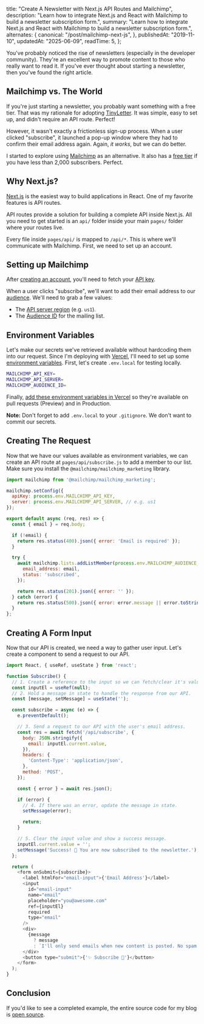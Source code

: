   title: "Create A Newsletter with Next.js API Routes and Mailchimp",
  description:
    "Learn how to integrate Next.js and React with Mailchimp to build a newsletter subscription form.",
  summary:
    "Learn how to integrate Next.js and React with Mailchimp to build a newsletter subscription form.",
  alternates: {
    canonical: "/post/mailchimp-next-js",
  },
  publishedAt: "2019-11-10",
  updatedAt: "2025-06-09",
  readTime: 5,
};

You've probably noticed the rise of newsletters (especially in the developer community). They're an excellent way to promote content to those who really want to read it. If you've ever thought about starting a newsletter, then you've found the right article.

## Mailchimp vs. The World

If you're just starting a newsletter, you probably want something with a free tier.
That was my rationale for adopting [TinyLetter](https://tinyletter.com/). It was simple, easy to set up, and didn't require an API route. Perfect!

However, it wasn't exactly a frictionless sign-up process. When a user clicked "subscribe", it launched a pop-up window where they had to confirm their email address again.
Again, _it works_, but we can do better.

I started to explore using [Mailchimp](https://mailchimp.com/) as an alternative. It also has a [free tier](https://mailchimp.com/pricing/) if you have less than 2,000 subscribers. Perfect.

## Why Next.js?

[Next.js](https://nextjs.org/) is the easiest way to build applications in React. One of my favorite features is API routes.

API routes provide a solution for building a complete API inside Next.js.
All you need to get started is an `api/` folder inside your main `pages/` folder where your routes live.

Every file inside `pages/api/` is mapped to `/api/*`. This is where we'll communicate with Mailchimp.
First, we need to set up an account.

## Setting up Mailchimp

After [creating an account](https://mailchimp.com/help/create-an-account/), you'll need to fetch your [API key](https://mailchimp.com/help/about-api-keys/#find+or+generate+your+api+key).

When a user clicks "subscribe", we'll want to add their email address to our [audience](https://mailchimp.com/developer/marketing/guides/create-your-first-audience/#add-a-contact-to-an-audience).
We'll need to grab a few values:

- The [API server region](https://mailchimp.com/developer/marketing/guides/quick-start/#make-your-first-api-call) (e.g. `us1`).
- The [Audience ID](https://mailchimp.com/help/find-audience-id/) for the mailing list.

## Environment Variables

Let's make our secrets we've retrieved available without hardcoding them into our request. Since I'm deploying with [Vercel](https://vercel.com), I'll need to set up some [environment variables](https://nextjs.org/docs/basic-features/environment-variables).
First, let's create `.env.local` for testing locally.

```bash title=".env.local"
MAILCHIMP_API_KEY=
MAILCHIMP_API_SERVER=
MAILCHIMP_AUDIENCE_ID=
```

Finally, [add these environment variables in Vercel](https://vercel.com/docs/environment-variables) so they're available on pull requests (Preview) and in Production.

**Note:** Don't forget to add `.env.local` to your `.gitignore`. We don't want to commit our secrets.

## Creating The Request

Now that we have our values available as environment variables, we can create an API route at `pages/api/subscribe.js` to add a member to our list.
Make sure you install the `@mailchimp/mailchimp_marketing` library.

```js title="pages/api/subscribe.js"
import mailchimp from '@mailchimp/mailchimp_marketing';

mailchimp.setConfig({
  apiKey: process.env.MAILCHIMP_API_KEY,
  server: process.env.MAILCHIMP_API_SERVER, // e.g. us1
});

export default async (req, res) => {
  const { email } = req.body;

  if (!email) {
    return res.status(400).json({ error: 'Email is required' });
  }

  try {
    await mailchimp.lists.addListMember(process.env.MAILCHIMP_AUDIENCE_ID, {
      email_address: email,
      status: 'subscribed',
    });

    return res.status(201).json({ error: '' });
  } catch (error) {
    return res.status(500).json({ error: error.message || error.toString() });
  }
};
```

## Creating A Form Input

Now that our API is created, we need a way to gather user input. Let's create a component to send a request to our API.

```js title="components/Subscribe.js"
import React, { useRef, useState } from 'react';

function Subscribe() {
  // 1. Create a reference to the input so we can fetch/clear it's value.
  const inputEl = useRef(null);
  // 2. Hold a message in state to handle the response from our API.
  const [message, setMessage] = useState('');

  const subscribe = async (e) => {
    e.preventDefault();

    // 3. Send a request to our API with the user's email address.
    const res = await fetch('/api/subscribe', {
      body: JSON.stringify({
        email: inputEl.current.value,
      }),
      headers: {
        'Content-Type': 'application/json',
      },
      method: 'POST',
    });

    const { error } = await res.json();

    if (error) {
      // 4. If there was an error, update the message in state.
      setMessage(error);

      return;
    }

    // 5. Clear the input value and show a success message.
    inputEl.current.value = '';
    setMessage('Success! 🎉 You are now subscribed to the newsletter.');
  };

  return (
    <form onSubmit={subscribe}>
      <label htmlFor="email-input">{'Email Address'}</label>
      <input
        id="email-input"
        name="email"
        placeholder="you@awesome.com"
        ref={inputEl}
        required
        type="email"
      />
      <div>
        {message
          ? message
          : `I'll only send emails when new content is posted. No spam.`}
      </div>
      <button type="submit">{'✨ Subscribe 💌'}</button>
    </form>
  );
}
```

## Conclusion

If you'd like to see a completed example, the entire source code for my blog is [open source](https://github.com/leerob/leerob.io/blob/bfbd33a822fbcbbafd4027aa45884446f6f8ff3c/pages/api/subscribe.js).
